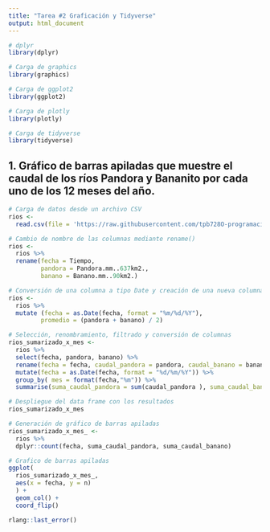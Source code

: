 ```yaml
---
title: "Tarea #2 Graficación y Tidyverse"
output: html_document
---
```

```r
# dplyr
library(dplyr)
```

```r
# Carga de graphics
library(graphics)
```

```r
# Carga de ggplot2
library(ggplot2)
```

```r
# Carga de plotly
library(plotly)
```


```r
# Carga de tidyverse
library(tidyverse)
```


## 1. Gráfico de barras apiladas que muestre el caudal de los ríos Pandora y Bananito por cada uno de los 12 meses del año.

```r
# Carga de datos desde un archivo CSV
rios <-   
  read.csv(file = 'https://raw.githubusercontent.com/tpb728O-programaciongeoespacialr/2021ii/main/datos/hidrologia/fdc/fdc.csv')
```

```r
# Cambio de nombre de las columnas mediante rename()
rios <-  
  rios %>%
  rename(fecha = Tiempo,  
         pandora = Pandora.mm..637km2.,
         banano = Banano.mm..90km2.)
```

```r
# Conversión de una columna a tipo Date y creación de una nueva columna
rios <-
  rios %>%
  mutate (fecha = as.Date(fecha, format = "%m/%d/%Y"),
         promedio = (pandora + banano) / 2)
```


```r
# Selección, renombramiento, filtrado y conversión de columnas
rios_sumarizado_x_mes <-
  rios %>%
  select(fecha, pandora, banano) %>%
  rename(fecha = fecha, caudal_pandora = pandora, caudal_banano = banano) %>%
  mutate(fecha = as.Date(fecha, format = "%d/%m/%Y")) %>%
  group_by( mes = format(fecha,"%m")) %>%
  summarise(suma_caudal_pandora = sum(caudal_pandora ), suma_caudal_banano = sum(caudal_banano))

# Despliegue del data frame con los resultados
rios_sumarizado_x_mes
```

```r
# Generación de gráfico de barras apiladas
rios_sumarizado_x_mes_ <-
  rios %>%
  dplyr::count(fecha, suma_caudal_pandora, suma_caudal_banano)

# Grafico de barras apiladas
ggplot(
  rios_sumarizado_x_mes_,
  aes(x = fecha, y = n)
  ) +
  geom_col() +
  coord_flip()

rlang::last_error()
```





